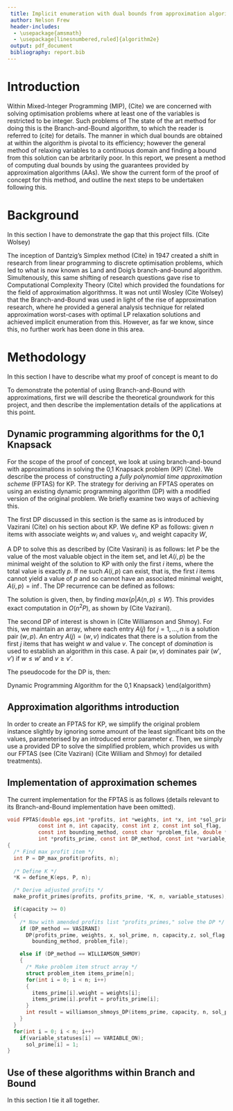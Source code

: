 ```yaml
---
 title: Implicit enumeration with dual bounds from approximation algorithms
 author: Nelson Frew
 header-includes:
  - \usepackage{amsmath}
  - \usepackage[linesnumbered,ruled]{algorithm2e}
 output: pdf_document
 bibliography: report.bib
---
```


\makeatletter
\def\BState{\State\hskip-\ALG@thistlm}
\makeatother

# Introduction

Within Mixed-Integer Programming (MIP), (Cite) we are concerned with solving optimisation problems where at least one of the variables is restricted to be integer. Such problems of The state of the art method for doing this is the Branch-and-Bound algorithm, to which the reader is referred to (cite) for details. The manner in which dual bounds are obtained at within the algorithm is pivotal to its efficiency; however the general method of relaxing variables to a continuous domain and finding a bound from this solution can be arbritarily poor. In this report, we present a method of computing dual bounds by using the guarantees provided by approximation algorithms (AAs). We show the current form of the proof of concept for this method, and outline the next steps to be undertaken following this.    

# Background
In this section I have to demonstrate the gap that this project fills. (Cite Wolsey)

The inception of Dantzig's Simplex method (Cite) in 1947 created a shift in research from linear programming to discrete optimisation problems, which led to what is now known as Land and Doig's branch-and-bound algorithm. Simultenously, this same shifting of research questions gave rise to Computational Complexity Theory (Cite) which provided the foundations for the field of approximation algorithmss. It was not until Wosley (Cite Wolsey) that the Branch-and-Bound was used in light of the rise of approximation research, where he provided a general analysis technique for related approximation worst-cases with optimal LP relaxation solutions and achieved implicit enumeration from this. However, as far we know, since this, no further work has been done in this area. 


# Methodology
In this section I have to describe what my proof of concept is meant to do

To demonstrate the potential of using Branch-and-Bound with approximations, first we will describe the theoretical groundwork for this project, and then describe the implementation details of the applications at this point. 

## Dynamic programming algorithms for the 0,1 Knapsack
For the scope of the proof of concept, we look at using branch-and-bound with approximations in solving the 0,1 Knapsack problem (KP) (Cite). We describe the process of constructing a *fully polynomial time approximation scheme* (FPTAS) for KP. The strategy for deriving an FPTAS operates on using an existing dynamic programming algorithm (DP) with a modified version of the original problem. We briefly examine two ways of achieving this.

The first DP discussed in this section is the same as is introduced by Vazirani (Cite) on his section about KP. We define KP as follows: given $n$ items with associate weights $w_i$ and values $v_i$, and weight capacity $W$,

\begin{itemize}
  \item[] maximise $\sum_{i=1}^{n} v_i x_i$
  \item[] subject to $\sum_{i=1}^{n} w_i x_i \leq W$ and $x_i \in \{0,1\}$
\end{itemize}

A DP to solve this as described by (Cite Vasirani) is as follows: let $P$ be the value of the most valuable object in the item set, and let $A(i,p)$ be the minimal weight of the solution to KP with only the first $i$ items, where the total value is exactly $p$. If ne such $A(i,p)$ can exist, that is, the first $i$ items cannot yield a value of $p$ and so cannot have an associated minimal weight, $A(i,p)=\inf$. The DP recurrence can be defined as follows:  

\begin{equation}
  A(i+1,p) = \begin{cases}
    \text{min} \{A(i,p), w_{i+i} + A(i,p-v_{i+1})\} \text{, if }v_{i+1}<p \\
    A(i+1, p) = A(i,p) \text{ otherwise}
  \end{cases}
\end{equation}

The solution is given, then, by finding $max\{p | A(n,p) \leq W\}$. This provides exact computation in $O(n^2 P)$, as shown by (Cite Vazirani).

The second DP of interest is shown in (Cite Williamson and Shmoy). For this, we maintain an array, where each entry $A(j)$ for $j=1,...,n$ is a solution pair $(w, p)$. An entry $A(j)=(w,v)$ indicates that there is a solution from the first $j$ items that has weight $w$ and value $v$. The concept of *domination* is used to establish an algorithm in this case. A pair $(w,v)$ dominates pair $(w', v')$ if $w\leq w'$ and $v \geq v'$. 

The pseudocode for the DP is, then:

\begin{algorithm}[H]
  \SetAlgoLined
  \KwData{A set of $n$ items with associated weights and values}
  \KwResult{The weight and value pair of the optimal solution }
  $A(1) \leftarrow  \{(0,0),(w_1,v_1)\}$\;
  \For{$j \leftarrow 2$ to $n$}{
    $A(j) \leftarrow A(j-1)$\;
    \ForEach{$(w',v') \in A(j-1)$}{
      \If{$w' + w_j \leq B$}{
        Add $(w' + w_j, v' + v_j)$ to A(j)\;  
      }
    }
    Remove dominated pairs from $A(j)$;\
  }
  \Return{max$_{(w,v)\in A(n)} v$}
\caption{Second Dynamic Programming Algorithm for the 0,1 Knapsack}
\end{algorithm}

## Approximation algorithms introduction
In order to create an FPTAS for KP, we simplify the original problem instance slightly by ignoring some amount of the least significant bits on the values, parameterised by an introduced error parameter $\epsilon$. Then, we simply use a provided DP to solve the simplified problem, which provides us with our FPTAS (see (Cite Vazirani) (Cite William and Shmoy) for detailed treatments).

\begin{algorithm}[H]
  \SetAlgoLined
  \KwData{A KP problem instance, and error parameter $\epsilon$.}
  \KwResult{The weight and value pair of the optimal solution}
  Given $\epsilon$, let $K = \frac{\epsilon P}{n}$\;
  For each object $i$, define adjusted values $v'=\left \lfloor \frac{v_i}{K}\right \rfloor$\;
  Run a DP with these adjusted item values\;
  Return the solution set provided by the DP\;
\caption{Fully Polynomial Time Approximation Scheme for Knapsack}
\end{algorithm}

## Implementation of approximation schemes
The current implementation for the FPTAS is as follows (details relevant to its Branch-and-Bound implementation have been omitted).
```c
void FPTAS(double eps,int *profits, int *weights, int *x, int *sol_prime, 
          const int n, int capacity, const int z, const int sol_flag, 
          const int bounding_method, const char *problem_file, double *K,
          int *profits_prime, const int DP_method, const int *variable_statuses)
{
  /* Find max profit item */
  int P = DP_max_profit(profits, n);
  
  /* Define K */
  *K = define_K(eps, P, n);

  /* Derive adjusted profits */
  make_profit_primes(profits, profits_prime, *K, n, variable_statuses);

  if(capacity >= 0) 
  {
    /* Now with amended profits list "profits_primes," solve the DP */
    if (DP_method == VASIRANI)
      DP(profits_prime, weights, x, sol_prime, n, capacity,z, sol_flag, 
        bounding_method, problem_file);

    else if (DP_method == WILLIAMSON_SHMOY)
    {
      /* Make problem item struct array */
      struct problem_item items_prime[n];
      for(int i = 0; i < n; i++)
      {
        items_prime[i].weight = weights[i];
        items_prime[i].profit = profits_prime[i];
      }
      int result = williamson_shmoys_DP(items_prime, capacity, n, sol_prime);
    }
  }
  for(int i = 0; i < n; i++)
    if(variable_statuses[i] == VARIABLE_ON);
      sol_prime[i] = 1;
}
```



## Use of these algorithms within Branch and Bound
In this section I tie it all together.


\bibliography{report}
\bibliographystyle{plain}



